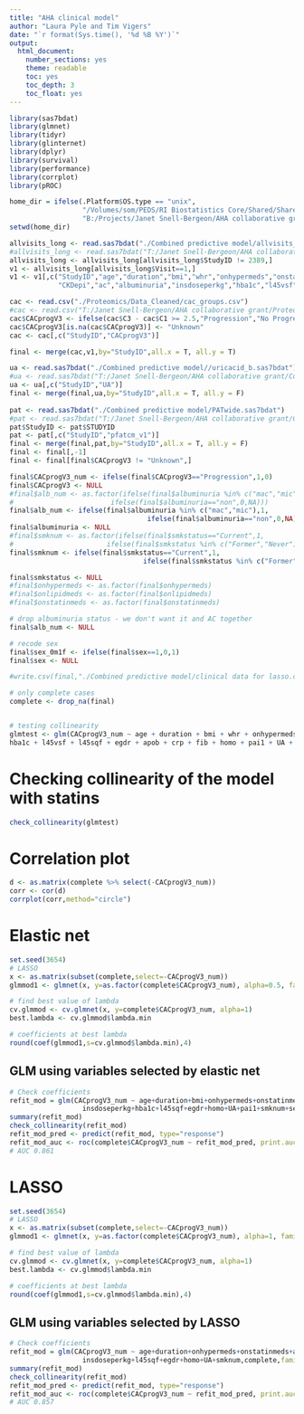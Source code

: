 ```yaml
---
title: "AHA clinical model"
author: "Laura Pyle and Tim Vigers"
date: "`r format(Sys.time(), '%d %B %Y')`"
output:
  html_document:
    number_sections: yes
    theme: readable
    toc: yes
    toc_depth: 3
    toc_float: yes
---
```


```r
library(sas7bdat)
library(glmnet)
library(tidyr)
library(glinternet)
library(dplyr)
library(survival)
library(performance)
library(corrplot)
library(pROC)

home_dir = ifelse(.Platform$OS.type == "unix",
                  "/Volumes/som/PEDS/RI Biostatistics Core/Shared/Shared Projects/Laura/BDC/Projects/Janet Snell-Bergeon/AHA collaborative grant",
                  "B:/Projects/Janet Snell-Bergeon/AHA collaborative grant")
setwd(home_dir)

allvisits_long <- read.sas7bdat("./Combined predictive model/allvisits_long.sas7bdat")
#allvisits_long <- read.sas7bdat("T:/Janet Snell-Bergeon/AHA collaborative grant/Combined predictive model/allvisits_long.sas7bdat")
allvisits_long <- allvisits_long[allvisits_long$StudyID != 2389,]
v1 <- allvisits_long[allvisits_long$Visit==1,]
v1 <- v1[,c("StudyID","age","duration","bmi","whr","onhypermeds","onstatinmeds","avediabp","avesystbp","smkstatus","ldl","hdlc","tri",
            "CKDepi","ac","albuminuria","insdoseperkg","hba1c","l45vsf","l45sqf","egdr","apob","crp","fib","homo","pai1","sex")]

cac <- read.csv("./Proteomics/Data_Cleaned/cac_groups.csv")
#cac <- read.csv("T:/Janet Snell-Bergeon/AHA collaborative grant/Proteomics/Data_Cleaned/cac_groups.csv")
cac$CACprogV3 <- ifelse(cac$C3 - cac$C1 >= 2.5,"Progression","No Progression")
cac$CACprogV3[is.na(cac$CACprogV3)] <- "Unknown"
cac <- cac[,c("StudyID","CACprogV3")]

final <- merge(cac,v1,by="StudyID",all.x = T, all.y = T)

ua <- read.sas7bdat("./Combined predictive model//uricacid_b.sas7bdat")
#ua <- read.sas7bdat("T:/Janet Snell-Bergeon/AHA collaborative grant/Combined predictive model/uricacid_b.sas7bdat")
ua <- ua[,c("StudyID","UA")]
final <- merge(final,ua,by="StudyID",all.x = T, all.y = F)
  
pat <- read.sas7bdat("./Combined predictive model/PATwide.sas7bdat")
#pat <- read.sas7bdat("T:/Janet Snell-Bergeon/AHA collaborative grant/Combined predictive model/PATwide.sas7bdat")
pat$StudyID <- pat$STUDYID
pat <- pat[,c("StudyID","pfatcm_v1")]
final <- merge(final,pat,by="StudyID",all.x = T, all.y = F)
final <- final[,-1]
final <- final[final$CACprogV3 != "Unknown",]

final$CACprogV3_num <- ifelse(final$CACprogV3=="Progression",1,0)
final$CACprogV3 <- NULL
#final$alb_num <- as.factor(ifelse(final$albuminuria %in% c("mac","mic"),1,
#                        ifelse(final$albuminuria=="non",0,NA)))
final$alb_num <- ifelse(final$albuminuria %in% c("mac","mic"),1,
                                  ifelse(final$albuminuria=="non",0,NA))
final$albuminuria <- NULL
#final$smknum <- as.factor(ifelse(final$smkstatus=="Current",1,
#                       ifelse(final$smkstatus %in% c("Former","Never"),0,NA)))
final$smknum <- ifelse(final$smkstatus=="Current",1,
                                 ifelse(final$smkstatus %in% c("Former","Never"),0,NA))

final$smkstatus <- NULL
#final$onhypermeds <- as.factor(final$onhypermeds)
#final$onlipidmeds <- as.factor(final$onlipidmeds)
#final$onstatinmeds <- as.factor(final$onstatinmeds)

# drop albuminuria status - we don't want it and AC together
final$alb_num <- NULL

# recode sex
final$sex_0m1f <- ifelse(final$sex==1,0,1) 
final$sex <- NULL

#write.csv(final,"./Combined predictive model/clinical data for lasso.csv",row.names = F)

# only complete cases
complete <- drop_na(final)


# testing collinearity
glmtest <- glm(CACprogV3_num ~ age + duration + bmi + whr + onhypermeds + onstatinmeds + avediabp + avesystbp + ldl + hdlc + tri + CKDepi + ac + insdoseperkg + 
hba1c + l45vsf + l45sqf + egdr + apob + crp + fib + homo + pai1 + UA + pfatcm_v1 + smknum + sex_0m1f ,data=complete,family = binomial("logit"))
```

# Checking collinearity of the model with statins
```r
check_collinearity(glmtest)
```

# Correlation plot
```r
d <- as.matrix(complete %>% select(-CACprogV3_num))
corr <- cor(d)
corrplot(corr,method="circle")
```

# Elastic net

```r
set.seed(3654)
# LASSO
x <- as.matrix(subset(complete,select=-CACprogV3_num))
glmmod1 <- glmnet(x, y=as.factor(complete$CACprogV3_num), alpha=0.5, family="binomial")

# find best value of lambda
cv.glmmod <- cv.glmnet(x, y=complete$CACprogV3_num, alpha=1)
best.lambda <- cv.glmmod$lambda.min

# coefficients at best lambda
round(coef(glmmod1,s=cv.glmmod$lambda.min),4)

```

## GLM using variables selected by elastic net

```r
# Check coefficients
refit_mod = glm(CACprogV3_num ~ age+duration+bmi+onhypermeds+onstatinmeds+avesystbp+avediabp+ldl+hdlc+CKDepi+ac+
                  insdoseperkg+hba1c+l45sqf+egdr+homo+UA+pai1+smknum+sex_0m1f,complete,family = binomial("logit"))
summary(refit_mod)
check_collinearity(refit_mod)
refit_mod_pred <- predict(refit_mod, type="response")
refit_mod_auc <- roc(complete$CACprogV3_num ~ refit_mod_pred, print.auc=T)
# AUC 0.861
```

# LASSO

```r
set.seed(3654)
# LASSO
x <- as.matrix(subset(complete,select=-CACprogV3_num))
glmmod1 <- glmnet(x, y=as.factor(complete$CACprogV3_num), alpha=1, family="binomial")

# find best value of lambda
cv.glmmod <- cv.glmnet(x, y=complete$CACprogV3_num, alpha=1)
best.lambda <- cv.glmmod$lambda.min

# coefficients at best lambda
round(coef(glmmod1,s=cv.glmmod$lambda.min),4)

```

## GLM using variables selected by LASSO

```r
# Check coefficients
refit_mod = glm(CACprogV3_num ~ age+duration+onhypermeds+onstatinmeds+avesystbp+hdlc+
                  insdoseperkg+l45sqf+egdr+homo+UA+smknum,complete,family = binomial("logit"))
summary(refit_mod)
check_collinearity(refit_mod)
refit_mod_pred <- predict(refit_mod, type="response")
refit_mod_auc <- roc(complete$CACprogV3_num ~ refit_mod_pred, print.auc=T)
# AUC 0.857
```